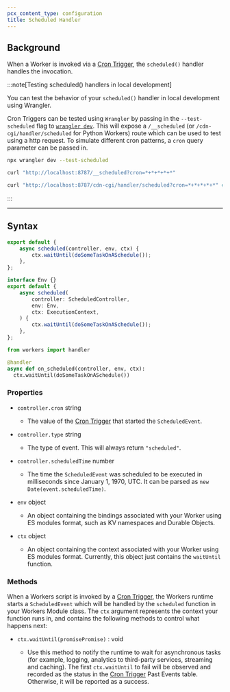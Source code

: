 ```yaml
---
pcx_content_type: configuration
title: Scheduled Handler
---
```



## Background

When a Worker is invoked via a [Cron Trigger](/workers/configuration/cron-triggers/), the `scheduled()` handler handles the invocation.

:::note[Testing scheduled() handlers in local development]

You can test the behavior of your `scheduled()` handler in local development using Wrangler.

Cron Triggers can be tested using `Wrangler` by passing in the `--test-scheduled` flag to [`wrangler dev`](/workers/wrangler/commands/#dev). This will expose a `/__scheduled` (or `/cdn-cgi/handler/scheduled` for Python Workers) route which can be used to test using a http request. To simulate different cron patterns, a `cron` query parameter can be passed in.

```sh
npx wrangler dev --test-scheduled

curl "http://localhost:8787/__scheduled?cron=*+*+*+*+*"

curl "http://localhost:8787/cdn-cgi/handler/scheduled?cron=*+*+*+*+*" # Python Workers
```

:::

---

## Syntax

<Tabs> <TabItem label="JavaScript" icon="seti:javascript">

```js
export default {
	async scheduled(controller, env, ctx) {
		ctx.waitUntil(doSomeTaskOnASchedule());
	},
};
```

</TabItem> <TabItem label="TypeScript" icon="seti:typescript">

```ts
interface Env {}
export default {
	async scheduled(
		controller: ScheduledController,
		env: Env,
		ctx: ExecutionContext,
	) {
		ctx.waitUntil(doSomeTaskOnASchedule());
	},
};
```

</TabItem> <TabItem label="Python" icon="seti:python">

```python
from workers import handler

@handler
async def on_scheduled(controller, env, ctx):
  ctx.waitUntil(doSomeTaskOnASchedule())
```

</TabItem></Tabs>

### Properties

- `controller.cron` string

  - The value of the [Cron Trigger](/workers/configuration/cron-triggers/) that started the `ScheduledEvent`.

- `controller.type` string

  - The type of event. This will always return `"scheduled"`.

- `controller.scheduledTime` number

  - The time the `ScheduledEvent` was scheduled to be executed in milliseconds since January 1, 1970, UTC. It can be parsed as <code>new Date(event.scheduledTime)</code>.

- `env` object

  - An object containing the bindings associated with your Worker using ES modules format, such as KV namespaces and Durable Objects.

- `ctx` object
  - An object containing the context associated with your Worker using ES modules format. Currently, this object just contains the `waitUntil` function.

### Methods

When a Workers script is invoked by a [Cron Trigger](/workers/configuration/cron-triggers/), the Workers runtime starts a `ScheduledEvent` which will be handled by the `scheduled` function in your Workers Module class. The `ctx` argument represents the context your function runs in, and contains the following methods to control what happens next:

- <code>ctx.waitUntil(promisePromise)</code> : void

  - Use this method to notify the runtime to wait for asynchronous tasks (for example, logging, analytics to third-party services, streaming and caching). The first `ctx.waitUntil` to fail will be observed and recorded as the status in the [Cron Trigger](/workers/configuration/cron-triggers/) Past Events table. Otherwise, it will be reported as a success.
